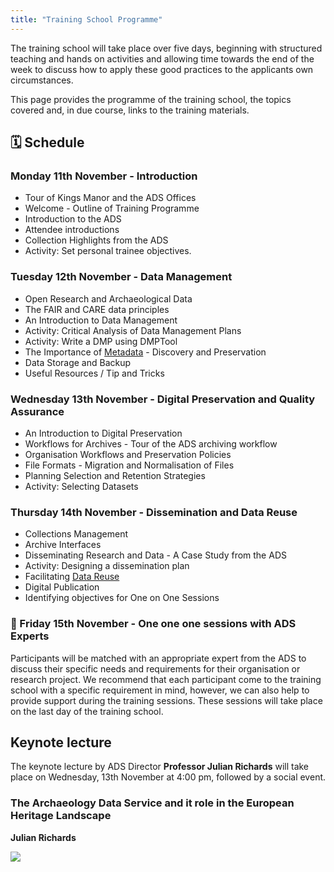 ---
title: "Training School Programme"
---

The training school will take place over five days, beginning with structured teaching and hands on activities and allowing time towards the end of the week to discuss how to apply these good practices to the applicants own circumstances.

This page provides the programme of the training school, the topics covered and, in due course, links to the training materials.

## 🗓️ Schedule

### Monday 11th November - Introduction

-   Tour of Kings Manor and the ADS Offices
-   Welcome - Outline of Training Programme
-   Introduction to the ADS
-   Attendee introductions
-   Collection Highlights from the ADS
-   Activity: Set personal trainee objectives.

### Tuesday 12th November - Data Management

-   Open Research and Archaeological Data
-   The FAIR and CARE data principles
-   An Introduction to Data Management
-   Activity: Critical Analysis of Data Management Plans
-   Activity: Write a DMP using DMPTool
-   The Importance of [Metadata](https://archaeologydataservice.ac.uk/about/endpoints.xhtml) - Discovery and Preservation
-   Data Storage and Backup
-   Useful Resources / Tip and Tricks

### Wednesday 13th November - Digital Preservation and Quality Assurance

-   An Introduction to Digital Preservation
-   Workflows for Archives - Tour of the ADS archiving workflow
-   Organisation Workflows and Preservation Policies
-   File Formats - Migration and Normalisation of Files
-   Planning Selection and Retention Strategies
-   Activity: Selecting Datasets

### Thursday 14th November - Dissemination and Data Reuse

-   Collections Management
-   Archive Interfaces
-   Disseminating Research and Data - A Case Study from the ADS
-   Activity: Designing a dissemination plan
-   Facilitating [Data Reuse](https://archaeologydataservice.ac.uk/about/dataReuse.xhtml)
-   Digital Publication
-   Identifying objectives for One on One Sessions

### 🧑 Friday 15th November - One one one sessions with ADS Experts

Participants will be matched with an appropriate expert from the ADS to discuss their specific needs and requirements for their organisation or research project. We recommend that each participant come to the training school with a specific requirement in mind, however, we can also help to provide support during the training sessions. These sessions will take place on the last day of the training school.

## Keynote lecture

The keynote lecture by ADS Director **Professor Julian Richards** will take place on Wednesday, 13th November at 4:00 pm, followed by a social event.

### The Archaeology Data Service and it role in the European Heritage Landscape

**Julian Richards**

![](figs/JDR.jpeg){.shadow fig-align="center"}
